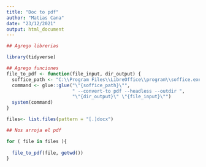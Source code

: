 ```yaml
---
title: "Doc to pdf"
author: "Matias Cana"
date: "23/12/2021"
output: html_document
---
```


```r
## Agrego librerias

library(tidyverse)
```


```r

## Agrego funciones
file_to_pdf <- function(file_input, dir_output) {
  soffice_path <- "C:\\Program Files\\LibreOffice\\program\\soffice.exe"
  command <- glue::glue("\"{soffice_path}\"",
                        " --convert-to pdf --headless --outdir ",
                        "\"{dir_output}\" \"{file_input}\"")
  system(command)
}

files<- list.files(pattern = "[.]docx")

## Nos arroja el pdf

for ( file in files ){
  
  file_to_pdf(file, getwd())
}

```


